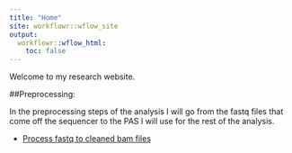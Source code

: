 ```yaml
---
title: "Home"
site: workflowr::wflow_site
output:
  workflowr::wflow_html:
    toc: false
---
```


Welcome to my research website.


##Preprocessing:

In the preprocessing steps of the analysis I will go from the fastq files that come off the sequencer to the PAS I will use for the rest of the analysis. 

* [Process fastq to cleaned bam files](fastq2bam.html)

